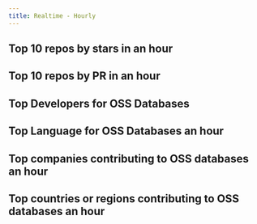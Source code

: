 ```yaml
---
title: Realtime - Hourly
---
```



## Top 10 repos by stars in an hour

<CommonChart repo='nocode_repos' chart='rt' n={10} category='rt-top10-by-stars' categoryIndex='repo_name' valueIndex='num' formatSql={false} />


## Top 10 repos by PR in an hour

<CommonChart repo='nocode_repos' chart='rt' n={10} category='rt-top10-by-prs' categoryIndex='repo_name' valueIndex='num' formatSql={false} />


## Top Developers for OSS Databases

<CommonChart repo='nocode_repos' chart='rt' n={20} category='rt-top20-by-developers' categoryIndex='repo_name' valueIndex='num' formatSql={false} />



## Top Language for OSS Databases an hour

<CommonChart repo='nocode_repos' chart='rt' n={5} category='rt-top5-languages' categoryIndex='language' valueIndex='num' formatSql={false} />


## Top companies contributing to OSS databases an hour


<CommonChart repo='nocode_repos' chart='rt' n={20} category='rt-top20-companies' categoryIndex='company' valueIndex='num' formatSql={false} />


## Top countries or regions contributing to OSS databases an hour

<CommonChart repo='nocode_repos' chart='rt' n={20} category='rt-top20-countries' categoryIndex='country' valueIndex='num' formatSql={false} />
